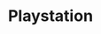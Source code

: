 ---
title: "Playstation"
meta_title: "Playstation craft"
description: "Craft de Playstation"
rank: "d"
draft: false
name: "Playstation"
recipe_img: "https://wiki.pokexgames.com/images/5/55/Playstation.png"
level: 24
craft_time: 540
result: 1
value_npc: 1
ingredients:
  - name: "Electric Box"
    quantity: 1
    item_img: "https://wiki.pokexgames.com/images/6/6c/ElectricBox.png"
    value_npc: 1
  - name: "Iron Bar"
    quantity: 2
    item_img: "https://wiki.pokexgames.com/images/6/6c/Iron_Bar.png"
    value_npc: 1
---